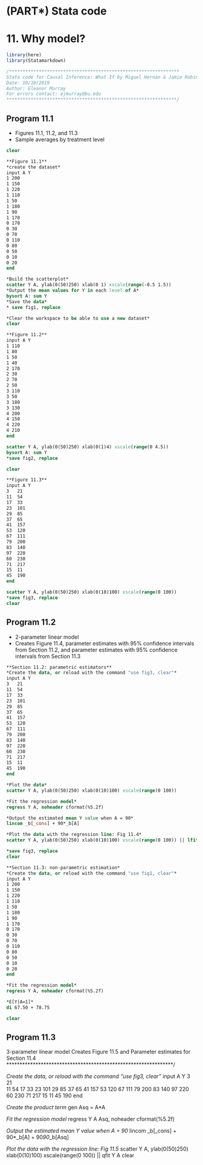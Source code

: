 # (PART\*) Stata code{-}

# 11. Why model?{-}

```r
library(here)
library(Statamarkdown)
```

```stata
/***************************************************************
Stata code for Causal Inference: What If by Miguel Hernan & Jamie Robins
Date: 10/10/2019
Author: Eleanor Murray 
For errors contact: ejmurray@bu.edu
***************************************************************/
```

  
## Program 11.1
- Figures 11.1, 11.2, and 11.3
- Sample averages by treatment level

```stata
clear

**Figure 11.1**
*create the dataset*
input A Y
1 200
1 150
1 220
1 110
1 50
1 180
1 90
1 170
0 170
0 30
0 70
0 110
0 80
0 50
0 10
0 20
end

*Build the scatterplot*
scatter Y A, ylab(0(50)250) xlab(0 1) xscale(range(-0.5 1.5))
*Output the mean values for Y in each level of A*
bysort A: sum Y
*Save the data*
* save fig1, replace
```

```stata
*Clear the workspace to be able to use a new dataset*
clear

**Figure 11.2**
input A Y
1 110
1 80
1 50
1 40
2 170
2 30
2 70
2 50
3 110
3 50
3 180
3 130
4 200
4 150
4 220
4 210
end

scatter Y A, ylab(0(50)250) xlab(0(1)4) xscale(range(0 4.5))
bysort A: sum Y
*save fig2, replace
```

```stata
clear

**Figure 11.3**
input A Y
3   21	
11	54
17	33
23	101
29	85
37	65
41	157
53	120
67	111
79	200
83	140
97	220
60	230
71	217
15	11
45  190
end

scatter Y A, ylab(0(50)250) xlab(0(10)100) xscale(range(0 100))
*save fig3, replace
clear
```

## Program 11.2 
- 2-parameter linear model
- Creates Figure 11.4, parameter estimates with 95% confidence intervals from Section 11.2, and parameter estimates with 95% confidence intervals from Section 11.3

```stata
**Section 11.2: parametric estimators**
*Create the data, or reload with the command "use fig3, clear"*
input A Y
3   21	
11	54
17	33
23	101
29	85
37	65
41	157
53	120
67	111
79	200
83	140
97	220
60	230
71	217
15	11
45  190
end

*Plot the data*
scatter Y A, ylab(0(50)250) xlab(0(10)100) xscale(range(0 100))

*Fit the regression model*
regress Y A, noheader cformat(%5.2f)

*Output the estimated mean Y value when A = 90*
lincom _b[_cons] + 90*_b[A]

*Plot the data with the regression line: Fig 11.4*
scatter Y A, ylab(0(50)250) xlab(0(10)100) xscale(range(0 100)) || lfit Y A

*save fig3, replace
clear
```

```stata
**Section 11.3: non-parametric estimation*
*Create the data, or reload with the command "use fig1, clear"*
input A Y
1 200
1 150
1 220
1 110
1 50
1 180
1 90
1 170
0 170
0 30
0 70
0 110
0 80
0 50
0 10
0 20
end

*Fit the regression model*
regress Y A, noheader cformat(%5.2f)

*E[Y|A=1]*
di 67.50 + 78.75

clear
```

## Program 11.3
3-parameter linear model
Creates Figure 11.5 and 
Parameter estimates for Section 11.4
***************************************************************/

*Create the data, or reload with the command "use fig3, clear"*
input A Y
3   21	
11	54
17	33
23	101
29	85
37	65
41	157
53	120
67	111
79	200
83	140
97	220
60	230
71	217
15	11
45  190
end


*Create the product term*
gen Asq = A*A

*Fit the regression model*
regress Y A Asq, noheader cformat(%5.2f)

*Output the estimated mean Y value when A = 90*
lincom _b[_cons] + 90*_b[A] + 90*90*_b[Asq]

*Plot the data with the regression line: Fig 11.5*
scatter Y A, ylab(0(50)250) xlab(0(10)100) xscale(range(0 100)) || qfit Y A
clear

